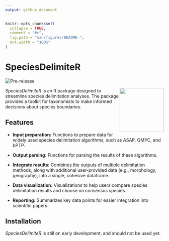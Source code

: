 ```yaml
---
output: github_document
---
```


<!-- README.md is generated from README.Rmd. Please edit that file -->

```r
knitr::opts_chunk$set(
  collapse = TRUE,
  comment = "#>",
  fig.path = "man/figures/README-",
  out.width = "100%"
)
```

# SpeciesDelimiteR

<!-- badges: start -->
![Pre-release](https://img.shields.io/badge/pre--release-v0.1-orange.svg)
<!-- badges: end -->

<img src="man/figures/logo.png" width="140" align="right"/>

*SpeciesDelimiteR* is an R package designed to streamline species delimitation analyses. The package provides a toolkit for taxonomists to make informed decisions about species boundaries.

## Features

- **Input preparation:** Functions to prepare data for widely used species delimitation algorithms, such as ASAP, GMYC, and bPTP.

- **Output parsing:** Functions for parsing the results of these algorithms.

- **Integrate results:** Combines the outputs of multiple delimitation methods, along with additional user-provided data (e.g., morphology, geography), into a single, cohesive dataframe.

- **Data visualization:** Visualizations to help users compare species delimitation results and choose on consensus species.

- **Reporting:** Summarizes key data points for easier integration into scientific papers.


## Installation

*SpeciesDelimiteR* is still on early development, and should not be used yet.
